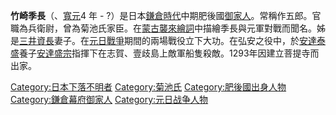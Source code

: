 {{unreferenced|time=2010-3-28}}

{{japanese|image=Takezaki Suenaga.jpg|caption=在蒙古襲來繪詞中，竹崎季長與元軍作戰的情況|japanese=竹崎季長|kana=たけさき すえなが|romaji=Takezaki Suenaga}}

'''竹崎季長'''（{{bd|1246年||?||catIdx=Takezaki Suenaga}}、[[寬元|寬元]]4 年 - ?）是日本[[鎌倉時代|鎌倉時代]]中期肥後國[[御家人|御家人]]。常稱作五郎。官職為兵衛尉，曾為菊池氏家臣。在[[蒙古襲來繪詞|蒙古襲來繪詞]]中描繪季長與元軍對戰而聞名。姊是[[三井資長|三井資長]]妻子。在[[元日戰爭|元日戰爭]]期間的兩場戰役立下大功。在弘安之役中，於[[安達泰盛|安達泰盛]]養子[[安達盛宗|安達盛宗]]指揮下在志賀、壹歧島上敵軍船隻殺敵。1293年因建立菩提寺而出家。

{{Authority control}}
{{samurai-stub}}
{{DEFAULTSORT:Takezaki Suenaga}}

[[Category:日本下落不明者|Category:日本下落不明者]]
[[Category:菊池氏|Category:菊池氏]]
[[Category:肥後國出身人物|Category:肥後國出身人物]]
[[Category:鎌倉幕府御家人|Category:鎌倉幕府御家人]]
[[Category:元日战争人物|Category:元日战争人物]]